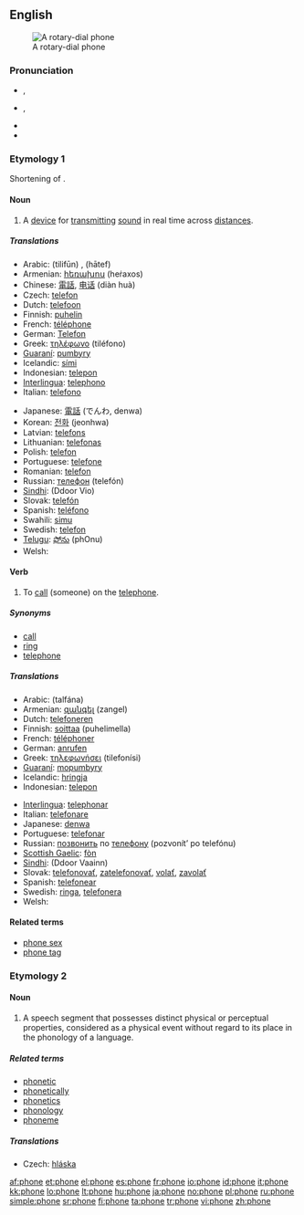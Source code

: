 {{wikipedia}}
{{also|-phone}}
==English==
[[Image:Dialog gr 1972.jpg|thumb|right|A rotary-dial phone]]

===Pronunciation===
* {{a|UK}} {{IPA|/ˈfəʊn/}}, {{SAMPA|/"f@Un/}}
* {{a|US}} {{IPA|/ˈfoʊn/}}, {{SAMPA|/"foUn/}}
* {{audio|en-us-phone.ogg|Audio (US)}}
* {{rhymes|əʊn}}

===Etymology 1===
Shortening of {{term|telephone}}.

====Noun====
{{en-noun}}

# A [[device]] for [[transmit]]ting [[sound]] in real time across [[distance]]s.

=====Translations=====
{{trans-top|A device for transmitting sound (telephone)}}
* Arabic: {{Arab|[[تلفون]]}} (tilifūn) {{m}}, {{Arab|[[هاتف]]}} (hātef) {{m}}
* Armenian: [[հեռախոս]] (heṙaxos)
* Chinese: [[電話]], [[电话]] (diàn huà)
* Czech: [[telefon]] {{m}}
* Dutch: [[telefoon]] {{m}}
* Finnish: [[puhelin]]
* French: [[téléphone]] {{m}}
* German: [[Telefon]] {{n}}
* Greek: [[τηλέφωνο]] (tiléfono) {{n}}
* [[Guaraní]]: [[pumbyry]]
* Icelandic: [[sími]] {{m}}
* Indonesian: [[telepon]]
* [[Interlingua]]: [[telephono]]
* Italian: [[telefono]] {{m}}
{{trans-mid}}
* Japanese: [[電話]] (でんわ, denwa)
* Korean: [[전화]] (jeonhwa)
* Latvian: [[telefons]] {{m}}
* Lithuanian: [[telefonas]] {{m}}
* Polish: [[telefon]] {{m}}
* Portuguese: [[telefone]] {{m}}
* Romanian: [[telefon]] {{n}}
* Russian: [[телефон]] (telefón) {{m}}
* [[Sindhi]]: {{sd-Arab|[[ڏُور وايو]]}} (Ddoor Vio) {{m}}
* Slovak: [[telefón#Slovak|telefón]] {{m}}
* Spanish: [[teléfono]] {{m}}
* Swahili: [[simu]]
* Swedish: [[telefon]] {{c}}
* [[Telugu]]: [[ఫోను]] (phOnu)
* Welsh: {{t|cy|ffôn|f}}
{{trans-bottom}}

====Verb====
{{en-verb|phon|ing}}

# {{transitive}} To [[call]] (someone) on the [[telephone]].

=====Synonyms=====
* [[call]]
* [[ring]]
* [[telephone]]

=====Translations=====
{{trans-top|to call (someone) on the telephone}}
* Arabic: {{Arab|[[تلفن]]}} (talfána)
* Armenian: [[զանգել]] (zangel)
* Dutch: [[telefoneren]]
* Finnish: [[soittaa]] (puhelimella)
* French: [[téléphoner]]
* German: [[anrufen]]
* Greek: [[τηλεφωνήσει]] (tilefonísi)
* [[Guaraní]]: [[mopumbyry]]
* Icelandic: [[hringja]]
* Indonesian: [[telepon]]
{{trans-mid}}
* [[Interlingua]]: [[telephonar]]
* Italian: [[telefonare]]
* Japanese: [[denwa]]
* Portuguese: [[telefonar]]
* Russian: [[позвонить]] по [[телефон|телефону]] (pozvonít’ po telefónu)
* [[Scottish Gaelic]]: [[fòn]]
* [[Sindhi]]: {{sd-Arab|[[ڏُور وائڻُ]]}} (Ddoor Vaainn)
* Slovak: [[telefonovať]], [[zatelefonovať]], [[volať]], [[zavolať]]
* Spanish: [[telefonear]]
* Swedish: [[ringa]], [[telefonera]]
* Welsh: {{t|cy|ffonio}}
{{trans-bottom}}

====Related terms====
* [[phone sex]]
* [[phone tag]]

===Etymology 2===

====Noun====
{{en-noun}}

# {{linguistics}} A speech segment that possesses distinct physical or perceptual properties, considered as a physical event without regard to its place in the phonology of a language.

=====Related terms=====
* [[phonetic]]
* [[phonetically]]
* [[phonetics]]
* [[phonology]]
* [[phoneme]]

=====Translations=====
{{trans-top|speech segment}}
* Czech: [[hláska]] {{f}}
{{trans-mid}}
{{trans-bottom}}

[[af:phone]]
[[et:phone]]
[[el:phone]]
[[es:phone]]
[[fr:phone]]
[[io:phone]]
[[id:phone]]
[[it:phone]]
[[kk:phone]]
[[lo:phone]]
[[lt:phone]]
[[hu:phone]]
[[ja:phone]]
[[no:phone]]
[[pl:phone]]
[[ru:phone]]
[[simple:phone]]
[[sr:phone]]
[[fi:phone]]
[[ta:phone]]
[[tr:phone]]
[[vi:phone]]
[[zh:phone]]